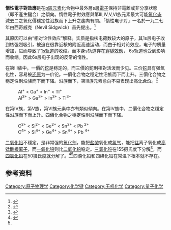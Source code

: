 {{noteTA
|1=zh-hans:轨道; zh-hant:軌域;
|2=zh-hans:杂化; zh-hant:混成;
|3=zh-hans:能级; zh-hant:能階;
|G1=Chemistry
}}
'''惰性電子對效應'''是在[[p區元素|p區元素]]化合物中最外層s層[[電子|電子]]保持非電離或非分享狀態（即不產生鍵合）之傾向。惰性電子對效應與第III,IV,V,VI族元素最大可能[[氧化态|氧化态]]減去二之氧化價穩定性沿族而下上升之趨向有關。「惰性电子对」一名於一九二七年由西奇威克（Nevil Sidgwick）首先提出。<ref>{{cite book | last = Sidgwick | first = Nevil Vincent | authorlink = Nevil Sidgwick | title = The Electronic Theory of Valency | url = https://archive.org/details/electronictheory004236mbp | year = 1927 | location = Oxford | publisher = Clarendon | pages = [https://archive.org/details/electronictheory004236mbp/page/n191 178]–81}}</ref>

其原因可以由“相对论性效应”解释。实质是指核电荷数较大的原子，其1s层电子收到核强烈吸引，被迫在很靠近核的附近高速运动，而由于相对论效应，电子的质量增加，进而导致了[[s軌域|1s轨道]]的收缩。而本身s轨道存在[[穿隧效應|穿隧效應]]， 6s轨道也受到影响而收缩。因此6s层电子出现的反常的惰性。

在第III族中，一價的[[鉈|鉈]]是穩定的，而三價的鉈則相對活泼而少见。三价[[铊|铊]]具有强氧化性，容易被[[还原|还原]]为一价铊。一價化合物之穩定性沿族而下而上升。三價化合物之穩定性則沿族而下而下降。沿族而下，第III族元素愈向不易表现出高[[化合价|化合价]]。<ref name = "Greenwood">{{Greenwood&Earnshaw}}</ref>
:Al<sup>+</sup> < Ga<sup>+</sup> < In<sup>+</sup> < Tl<sup>+</sup>
:Al<sup>3+</sup> > Ga<sup>3+</sup> > In<sup>3+</sup> > Tl<sup>3+</sup>

在第IV族，第V族，第VI族元素中亦有類似傾向。在第IV族中，二價化合物之穩定性沿族而下而上升。四價化合物之穩定性則沿族而下而下降。
:C<sup>2+</sup> < Si<sup>2+</sup> < Ge<sup>2+</sup> < Sn<sup>2+</sup> < Pb <sup>2+</sup>
:C<sup>4+</sup> > Si<sup>4+</sup> > Ge<sup>4+</sup> > Sn<sup>4+</sup> > Pb <sup>4+</sup>

[[二氧化铅|二氧化铅]]不穩定，是非常强的[[氧化剂|氧化剂]]，能把[[盐酸|盐酸]]氧化成[[氯气|氯气]]，能把[[锰|锰]]离子氧化成[[高锰酸钾|高锰酸根离子]]，而[[一氧化铅|一氧化铅]]则比[[二氧化铅|二氧化铅]]稳定。[[三氯化铊|三氯化铊]]在155摄氏度下分解<ref name="William M. Haynes">{{cite book| author= William M. Haynes | title= CRC Handbook of Chemistry and Physics, 93rd Edition | publisher= CRC Press | ISBN = 143988049-2 | date= 2012| pages= 4-94 }}</ref>，而[[四氯化铅|四氯化铅]]在50摄氏度就分解了。<ref name="WebElements">{{cite web|title=Lead compounds: Lead Tetrachloride|url=http://www.webelements.com/compounds/lead/lead_tetrachloride.html|publisher=WebElements.com|accessdate=10 October 2012|archive-date=2017-12-07|archive-url=https://web.archive.org/web/20171207013912/https://www.webelements.com/compounds/lead/lead_tetrachloride.html|dead-url=no}}</ref><ref name="Greenwood" />四溴化铅和四碘化铅在常温下根本就不存在。

==参考资料==
{{reflist}}

[[Category:原子物理学|Category:原子物理学]]
[[Category:化学键|Category:化学键]]
[[Category:无机化学|Category:无机化学]]
[[Category:量子化学|Category:量子化学]]